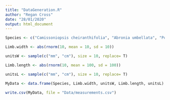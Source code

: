 ```yaml
---
title: "DataGeneration.R"
author: "Regan Cross"
date: "28/01/2020"
output: html_document
---
```



```r
Species <- c("Camissoniopsis cheiranthifolia", "Abronia umbellata", "Polygonum paronychia", "Lupinus littoralis", "Lathyrus japonicus", "Calystegia soldanella", "Ammophila arenaria", "Carpobrotus edulis", "Pinus contorta", "Glehnia littoralis")

Limb.width <- abs(rnorm(10, mean = 10, sd = 10))

unitsW <- sample(c("mm", "cm"), size = 10, replace= T)

Limb.length <- abs(rnorm(10, mean = 100, sd = 100))

unitsL <- sample(c("mm", "cm"), size = 10, replace= T)

MyData <- data.frame(Species, Limb.width, unitsW, Limb.length, unitsL)

write.csv(MyData, file = "Data/measurements.csv")
```


